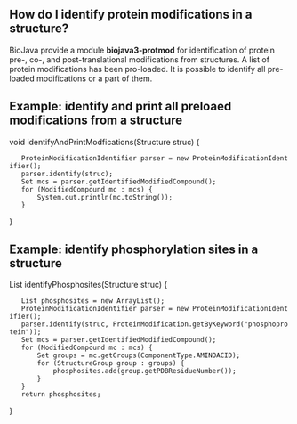 ==How do I identify protein modifications in a structure?==

BioJava provide a module '''biojava3-protmod''' for identification of protein pre-, co-, and post-translational modifications from structures. A list of protein modifications has been pro-loaded. It is possible to identify all pre-loaded modifications or a part of them.

==Example: identify and print all preloaed modifications from a structure==
<java>
void identifyAndPrintModfications(Structure struc) {
    ProteinModificationIdentifier parser = new ProteinModificationIdentifier();
    parser.identify(struc);
    Set<ModifiedCompound> mcs = parser.getIdentifiedModifiedCompound();
    for (ModifiedCompound mc : mcs) {
        System.out.println(mc.toString());
    }
}
</java>

==Example: identify phosphorylation sites in a structure==
<java>
List<PDBResidueNumber> identifyPhosphosites(Structure struc) {
    List<PDBResidueNumber> phosphosites = new ArrayList<Integer>();
    ProteinModificationIdentifier parser = new ProteinModificationIdentifier();
    parser.identify(struc, ProteinModification.getByKeyword("phosphoprotein"));
    Set<ModifiedCompound> mcs = parser.getIdentifiedModifiedCompound();
    for (ModifiedCompound mc : mcs) {
        Set<StructureGroup> groups = mc.getGroups(ComponentType.AMINOACID);
        for (StructureGroup group : groups) {
            phosphosites.add(group.getPDBResidueNumber());
        }
    }
    return phosphosites;
}
</java>